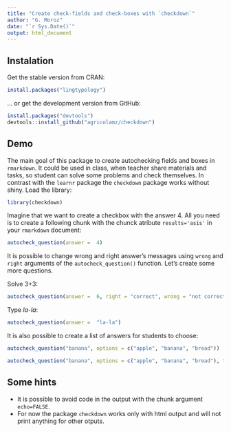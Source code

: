 ```yaml
---
title: "Create check-fields and check-boxes with `checkdown`"
author: "G. Moroz"
date: "`r Sys.Date()`"
output: html_document
---
```


## Instalation

Get the stable version from CRAN:

```r
install.packages("lingtypology")
```

… or get the development version from GitHub:

```r
install.packages("devtools")
devtools::install_github("agricolamz/checkdown")
```

## Demo

The main goal of this package to create autochecking fields and boxes in `rmarkdown`. It could be used in class, when teacher share materials and tasks, so student can solve some problems and check themselves. In contrast with the `learnr` package the `checkdown` package works without shiny. Load the library:

```r
library(checkdown)
```

Imagine that we want to create a checkbox with the answer 4. All you need is to create a following chunk with the chunck atribute `results='asis'` in your `rmarkdown` document:
```r
autocheck_question(answer =  4)
```

It is possible to change wrong and right answer's messages using `wrong` and `right` arguments of the `autocheck_question()` function. Let's create some more questions.

Solve 3+3:
```r
autocheck_question(answer =  6, right = "correct", wrong = "not correct")
```

Type *la-la*:
```r
autocheck_question(answer =  "la-la")
```

It is also possible to create a list of answers for students to choose:

```r
autocheck_question("banana", options = c("apple", "banana", "bread"))

autocheck_question("banana", options = c("apple", "banana", "bread"), type = "radio")
```

## Some hints

* It is possible to avoid code in the output with the chunk argument `echo=FALSE`.
* For now the package `checkdown` works only with html output and will not print anything for other otputs.
